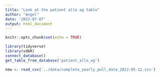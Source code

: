 ```yaml
---
title: "Look at the patient allo ag table"
author: "Angel"
date: '2022-07-07'
output: html_document
---
```


```r
knitr::opts_chunk$set(echo = TRUE)
```

```r
library(tidyverse)
library(vdbR)
connect_database()
get_table_from_database('patient_allo_ag')
```

```r
new <- read_csv('../data/complete_yearly_pull_data_2022-05-12.csv')
```

